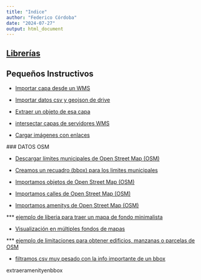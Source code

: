 ```yaml
---
title: "Indice"
author: "Federico Córdoba"
date: "2024-07-27"
output: html_document
---
```


## [Librerías](librerias.html)

## Pequeños Instructivos



 * [Importar capa desde un WMS](importarwfs.html)
 
 * [Importar datos csv y geojson de drive](importararchivosdrive.html)
 
 * [Extraer un objeto de esa capa](extraerunobjetoshp.html)
 
 * [intersectar capas de servidores WMS](intersectarcapasshp.html)
 
 * [Cargar imágenes con enlaces](cargarimagenesconelances.html)
 
 ### DATOS OSM
 
 * [Descargar límites municipales de Open Street Map (OSM) ](descargarlimitemunicipal.html)
 
 * [Creamos un recuadro (bbox) para los limites municipales](crearbboxmunicipio.html) 
 
 * [Importamos objetos de Open Street Map (OSM)](importarobjetososm.html) 

 * [Importamos calles de Open Street Map (OSM)](extraercallesosmenbbox.html) 
 
 * [Importamos amenitys de Open Street Map (OSM)](extraeramenityenbbox.html) 
 
 *** [ejemplo de liberia para traer un mapa de fondo minimalista](ejemploleafletygeoar.html) 
 
 * [Visualización en múltiples fondos de mapas](fondosdemapas.html) 
 
  *** [ejemplo de limitaciones para obtener edificios, manzanas o parcelas de OSM](ejemploobjetososm.html) 
 
 
 * [filtramos csv muy pesado con la info importante de un bbox](filtramosdatosdentrodebbox.html)
 
 extraeramenityenbbox
 

 
 
 
 